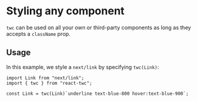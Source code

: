 # Styling any component

`twc` can be used on all your own or third-party components as long as they accepts a `className` prop.

## Usage

In this example, we style a `next/link` by specifying `twc(Link)`:

```tsx
import Link from "next/link";
import { twc } from "react-twc";

const Link = twc(Link)`underline text-blue-800 hover:text-blue-900`;
```

